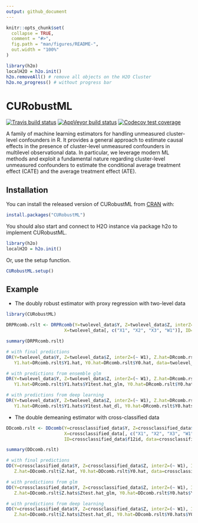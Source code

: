 ```yaml
---
output: github_document
---
```


<!-- README.md is generated from README.Rmd. Please edit that file -->

```r
knitr::opts_chunk$set(
  collapse = TRUE,
  comment = "#>",
  fig.path = "man/figures/README-",
  out.width = "100%"
)

library(h2o)
localH2O = h2o.init()
h2o.removeAll() # remove all objects on the H2O Cluster
h2o.no_progress() # without progress bar
```

# CURobustML

<!-- badges: start -->
[![Travis build status](https://travis-ci.com/youmisuk/CURobustML.svg?branch=master)](https://travis-ci.com/youmisuk/CURobustML)
[![AppVeyor build status](https://ci.appveyor.com/api/projects/status/github/youmisuk/CURobustML?branch=master&svg=true)](https://ci.appveyor.com/project/youmisuk/CURobustML)
[![Codecov test coverage](https://codecov.io/gh/youmisuk/CURobustML/branch/master/graph/badge.svg)](https://codecov.io/gh/youmisuk/CURobustML?branch=master)
<!-- badges: end -->

A family of machine learning estimators for handling unmeasured cluster-level confounders in R. It provides a general approach to estimate causal effects in the presence of cluster-level unmeasured confounders in multilevel observational data. In particular, we leverage modern ML methods and exploit a fundamental nature regarding cluster-level unmeasured confounders to estimate the conditional average treatment effect (CATE) and the average treatment effect (ATE).

## Installation

You can install the released version of CURobustML from [CRAN](https://CRAN.R-project.org) with:

``` r
install.packages("CURobustML")
```

You should also start and connect to H2O instance via package h2o to implement CURobustML. 

```r
library(h2o)
localH2O = h2o.init()
```

Or, use the setup function.

```r
CURobustML.setup()
```


## Example

- The doubly robust estimator with proxy regression with two-level data

```r
library(CURobustML)

DRPRcomb.rslt <- DRPRcomb(Y=twolevel_data$Y, Z=twolevel_data$Z, interZ=(~ W1),
                      X=twolevel_data[, c("X1", "X2", "X3", "W1")], ID=twolevel_data$id, data=twolevel_data)

summary(DRPRcomb.rslt)

# with final predictions
DR(Y=twolevel_data$Y, Z=twolevel_data$Z, interZ=(~ W1), Z.hat=DRcomb.rslt$Z.hat,
   Y1.hat=DRcomb.rslt$Y1.hat, Y0.hat=DRcomb.rslt$Y0.hat, data=twolevel_data)

# with predictions from ensemble glm
DR(Y=twolevel_data$Y, Z=twolevel_data$Z, interZ=(~ W1), Z.hat=DRcomb.rslt$Z.hats$Ztest.hat_glm,
   Y1.hat=DRcomb.rslt$Y1.hats$Y1test.hat_glm, Y0.hat=DRcomb.rslt$Y0.hats$Y0test.hat_glm, data=twolevel_data)

# with predictions from deep learning
DR(Y=twolevel_data$Y, Z=twolevel_data$Z, interZ=(~ W1), Z.hat=DRcomb.rslt$Z.hats$Ztest.hat_dl,
   Y1.hat=DRcomb.rslt$Y1.hats$Y1test.hat_dl, Y0.hat=DRcomb.rslt$Y0.hats$Y0test.hat_dl, data=twolevel_data)
```

- The double demeaning estimator with cross-classified data

```r
DDcomb.rslt <- DDcomb(Y=crossclassified_data$Y, Z=crossclassified_data$Z, interZ=(~ W1),
                      X=crossclassified_data[, c("X1", "X2", "X3", "W1", "Q1")],
                      ID=crossclassified_data$f12id, data=crossclassified_data)

summary(DDcomb.rslt)

# with final predictions
DD(Y=crossclassified_data$Y, Z=crossclassified_data$Z, interZ=(~ W1), ID=crossclassified_data$f12id,
   Z.hat=DDcomb.rslt$Z.hat, Y0.hat=DDcomb.rslt$Y0.hat, data=crossclassified_data)

# with predictions from glm
DD(Y=crossclassified_data$Y, Z=crossclassified_data$Z, interZ=(~ W1), ID=crossclassified_data$f12id,
   Z.hat=DDcomb.rslt$Z.hats$Ztest.hat_glm, Y0.hat=DDcomb.rslt$Y0.hats$Y0test.hat_glm, data=crossclassified_data)

# with predictions from deep learning
DD(Y=crossclassified_data$Y, Z=crossclassified_data$Z, interZ=(~ W1), ID=crossclassified_data$f12id,
   Z.hat=DDcomb.rslt$Z.hats$Ztest.hat_dl, Y0.hat=DDcomb.rslt$Y0.hats$Y0test.hat_dl, data=crossclassified_data)
```
